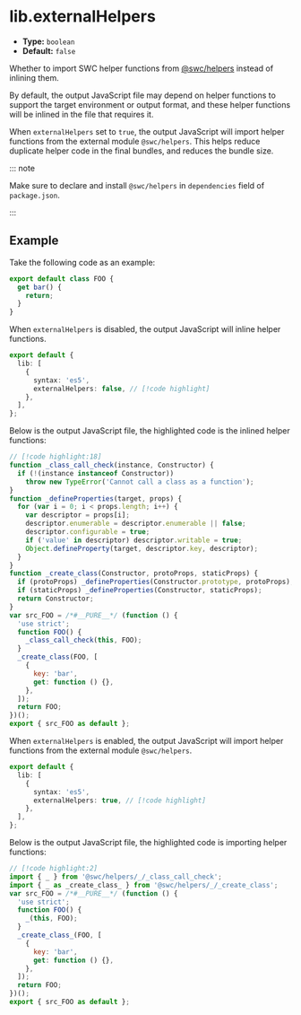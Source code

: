 # lib.externalHelpers

- **Type:** `boolean`
- **Default:** `false`

Whether to import SWC helper functions from [@swc/helpers](https://www.npmjs.com/package/@swc/helpers) instead of inlining them.

By default, the output JavaScript file may depend on helper functions to support the target environment or output format, and these helper functions will be inlined in the file that requires it.

When `externalHelpers` set to `true`, the output JavaScript will import helper functions from the external module `@swc/helpers`. This helps reduce duplicate helper code in the final bundles, and reduces the bundle size.

::: note

Make sure to declare and install `@swc/helpers` in `dependencies` field of `package.json`.

:::

## Example

Take the following code as an example:

```ts title="index.ts"
export default class FOO {
  get bar() {
    return;
  }
}
```

When `externalHelpers` is disabled, the output JavaScript will inline helper functions.

```ts title="rslib.config.ts"
export default {
  lib: [
    {
      syntax: 'es5',
      externalHelpers: false, // [!code highlight]
    },
  ],
};
```

Below is the output JavaScript file, the highlighted code is the inlined helper functions:

```js title="index.js"
// [!code highlight:18]
function _class_call_check(instance, Constructor) {
  if (!(instance instanceof Constructor))
    throw new TypeError('Cannot call a class as a function');
}
function _defineProperties(target, props) {
  for (var i = 0; i < props.length; i++) {
    var descriptor = props[i];
    descriptor.enumerable = descriptor.enumerable || false;
    descriptor.configurable = true;
    if ('value' in descriptor) descriptor.writable = true;
    Object.defineProperty(target, descriptor.key, descriptor);
  }
}
function _create_class(Constructor, protoProps, staticProps) {
  if (protoProps) _defineProperties(Constructor.prototype, protoProps);
  if (staticProps) _defineProperties(Constructor, staticProps);
  return Constructor;
}
var src_FOO = /*#__PURE__*/ (function () {
  'use strict';
  function FOO() {
    _class_call_check(this, FOO);
  }
  _create_class(FOO, [
    {
      key: 'bar',
      get: function () {},
    },
  ]);
  return FOO;
})();
export { src_FOO as default };
```

When `externalHelpers` is enabled, the output JavaScript will import helper functions from the external module `@swc/helpers`.

```ts title="rslib.config.ts"
export default {
  lib: [
    {
      syntax: 'es5',
      externalHelpers: true, // [!code highlight]
    },
  ],
};
```

Below is the output JavaScript file, the highlighted code is importing helper functions:

```js title="index.js"
// [!code highlight:2]
import { _ } from '@swc/helpers/_/_class_call_check';
import { _ as _create_class_ } from '@swc/helpers/_/_create_class';
var src_FOO = /*#__PURE__*/ (function () {
  'use strict';
  function FOO() {
    _(this, FOO);
  }
  _create_class_(FOO, [
    {
      key: 'bar',
      get: function () {},
    },
  ]);
  return FOO;
})();
export { src_FOO as default };
```
